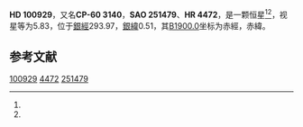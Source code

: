 {{Starbox begin
| name = HD 100929
}}
{{Starbox observe
| epoch = [[J2000.0|J2000.0]]
| constell = {{星座名待查}}<ref name=SIMBAD>{{cite web
 | url=http://simbad.u-strasbg.fr/simbad/sim-id?Ident=HR+4472
 | title =Pulsating variable Star
 | publisher=Centre de Données astronomiques de Strasbourg
 | work=SIMBAD
 | accessdate=2012-07-13}}</ref><ref name=DATA>{{cite web
 | url=http://vizier.u-strasbg.fr/viz-bin/VizieR-5?-out.add=.&-source=5050&-corr=PK=HR&-out.max=9999&HR=4472
 | title=VizieR Detailed Page
 | accessdate=2012-07-13
 | archive-date=2016-03-05
 | archive-url=https://web.archive.org/web/20160305013846/http://vizier.u-strasbg.fr/viz-bin/VizieR-5?-out.add=.&-source=5050&-corr=PK=HR&-out.max=9999&HR=4472
 | dead-url=no
 }}</ref>
| 星官 = 
| ra = {{RA|11|36|22.3}}<ref name=SIMBAD /><ref name=DATA />
| dec = {{DEC|-61|3|8}}<ref name=SIMBAD /><ref name=DATA />
| appmag_v = 5.83<ref name=SIMBAD /><ref name=DATA />
}}
{{Starbox character
| class = B2.5IV<ref name=SIMBAD /><ref name=DATA />
| b-v = -0.09<ref name=SIMBAD /><ref name=DATA />
| u-b = -0.63<ref name=SIMBAD /><ref name=DATA />
| r-i = <ref name=SIMBAD /><ref name=DATA />
| variable = 
}}
{{Starbox astrometry
| radial_v = -0.63
| prop_mo_ra = 11
| parallax = 
| p_error = 
}}
{{Starbox catalog
| names =CP-60 3140，[[SAO星表|SAO]] 251479，[[HD星表|HD]] 100929，[[HR星表|HR]] 4472}}
{{Starbox reference |Simbad=HR+4472}}
{{Starbox end}}

'''HD 100929'''，又名'''CP-60 3140'''，'''SAO 251479'''、'''HR 4472'''，是一颗恒星<ref name=SIMBAD /><ref name=DATA />，视星等为5.83，位于[[銀道座標系|銀經]]293.97，[[銀道座標系|銀緯]]0.51，其[[B1900.0|B1900.0]]坐标为赤經{{RA|11|31|42.2}}，赤緯{{DEC|-60|0.51|57}}。

== 参考文献 ==
{{reflist}}

{{star-stub}}

[[Category:HD和HDE天體|100929]]
[[Category:HR天體|4472]]
[[Category:SAO天體|251479]]